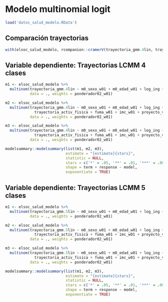 
# Modelo multinomial logit

```r
load('datos_salud_modelo.RData')
```

## Comparación trayectorias

```r

with(elsoc_salud_modelo, rcompanion::cramerV(trayectoria_gmm.4lin, trayectoria_gmm.5lin, bias.correct = TRUE))

```


## Variable dependiente: Trayectorias LCMM 4 clases


```r

m1 <- elsoc_salud_modelo %>%
  multinom(trayectoria_gmm.4lin ~ m0_sexo_w01 + m0_edad_w01 + log_ing + trayectoria_deuda + trayectoria_apoyo_social + trayectoria_ocup,
           data = ., weights = ponderador02_w01) 

m2 <- elsoc_salud_modelo %>%
  multinom(trayectoria_gmm.4lin ~ m0_sexo_w01 + m0_edad_w01 + log_ing + trayectoria_deuda + trayectoria_apoyo_social + trayectoria_ocup + 
             trayectoria_activ_fisica + fuma_w01 + imc_w01 + proyecto_vida_w03 + apoyo_social_w01,
           data = ., weights = ponderador02_w01) 

m3 <- elsoc_salud_modelo %>%
  multinom(trayectoria_gmm.4lin ~ m0_sexo_w01 + m0_edad_w01 + log_ing + trayectoria_deuda + trayectoria_apoyo_social + trayectoria_ocup + 
             trayectoria_activ_fisica + fuma_w01 + imc_w01 + proyecto_vida_w03 + apoyo_social_w01 + extraversion_w02 + agreeableness_w02 + conscientiousness_w02 + neuroticism_w02 + openness_w02,
           data = ., weights = ponderador02_w01) 

modelsummary::modelsummary(list(m1, m2, m3),
                           estimate = "{estimate}{stars}",
                           statistic = NULL,
                           stars = c('*' = .05, '**' = .01, '***' = .001),
                           shape = term + response ~ model,
                           exponentiate = TRUE)

```

## Variable dependiente: Trayectorias LCMM 5 clases


```r

m1 <- elsoc_salud_modelo %>%
  multinom(trayectoria_gmm.5lin ~ m0_sexo_w01 + m0_edad_w01 + log_ing + trayectoria_deuda + trayectoria_apoyo_social + trayectoria_ocup,
           data = ., weights = ponderador02_w01) 

m2 <- elsoc_salud_modelo %>%
  multinom(trayectoria_gmm.5lin ~ m0_sexo_w01 + m0_edad_w01 + log_ing + trayectoria_deuda + trayectoria_apoyo_social + trayectoria_ocup + 
             trayectoria_activ_fisica + fuma_w01 + imc_w01 + proyecto_vida_w03 + apoyo_social_w01,
           data = ., weights = ponderador02_w01) 

m3 <- elsoc_salud_modelo %>%
  multinom(trayectoria_gmm.5lin ~ m0_sexo_w01 + m0_edad_w01 + log_ing + trayectoria_deuda + trayectoria_apoyo_social + trayectoria_ocup + 
             trayectoria_activ_fisica + fuma_w01 + imc_w01 + proyecto_vida_w03 + apoyo_social_w01 + extraversion_w02 + agreeableness_w02 + conscientiousness_w02 + neuroticism_w02 + openness_w02,
           data = ., weights = ponderador02_w01) 

modelsummary::modelsummary(list(m1, m2, m3),
                           estimate = "{estimate}{stars}",
                           statistic = NULL,
                           stars = c('*' = .05, '**' = .01, '***' = .001),
                           shape = term + response ~ model,
                           exponentiate = TRUE)

```

<!-- # Modelo preferido: Trayectorias LCMM con 4 clases (agrupando trayectorias bajas y medias) -->


<!-- ```{r} -->

<!-- elsoc_salud_modelo$trayectoria_gmm.5agrup <- factor(car::recode(elsoc_salud_modelo$trayectoria_gmm.5lin,  -->
<!--                                                                 "'Trayectoria baja' = 1;  -->
<!--                                                                 'Trayectoria media' = 1;  -->
<!--                                                                 'Trayectoria remision' = 2;  -->
<!--                                                                 'Trayectoria ascendente' = 3; -->
<!--                                                                 'Trayectoria persistentes' = 4"), -->
<!--                                                     levels = 1:4, -->
<!--                                                     labels = c('Trayectoria síntomas bajos/medios',  -->
<!--                                                                'Trayectoria síntomas moderados decrecientes', -->
<!--                                                                'Trayectoria síntomas moderados crecientes',  -->
<!--                                                                'Trayectoria síntomas moderados/severos persistentes')) -->

<!-- mp1 <- elsoc_salud_modelo %>% -->
<!--   multinom(trayectoria_gmm.5agrup ~ m0_sexo_w01 + m0_edad_w01 + log_ing + trayectoria_deuda + trayectoria_ocup, -->
<!--            data = ., weights = ponderador02_w01)  -->

<!-- mp2 <- elsoc_salud_modelo %>% -->
<!--   multinom(trayectoria_gmm.5agrup ~ m0_sexo_w01 + m0_edad_w01 + log_ing + trayectoria_deuda + trayectoria_ocup + trayectoria_apoyo_social + trayectoria_activ_fisica + proyecto_vida_w03, -->
<!--            data = ., weights = ponderador02_w01)  -->

<!-- mp3 <- elsoc_salud_modelo %>% -->
<!--   multinom(trayectoria_gmm.5agrup ~ m0_sexo_w01 + m0_edad_w01 + log_ing + trayectoria_deuda + trayectoria_ocup + trayectoria_activ_fisica + trayectoria_apoyo_social + proyecto_vida_w03 +  -->
<!--              extraversion_w02 + agreeableness_w02 + conscientiousness_w02 + neuroticism_w02 + openness_w02, -->
<!--            data = ., weights = ponderador02_w01)  -->

<!-- modelsummary::modelsummary(list(mp1, mp2, mp3), -->
<!--                            estimate = "{estimate}{stars}", -->
<!--                            statistic = NULL, -->
<!--                            stars = c('*' = .05, '**' = .01, '***' = .001), -->
<!--                            shape = term + response ~ model, -->
<!--                            exponentiate = TRUE) -->


<!-- ``` -->


